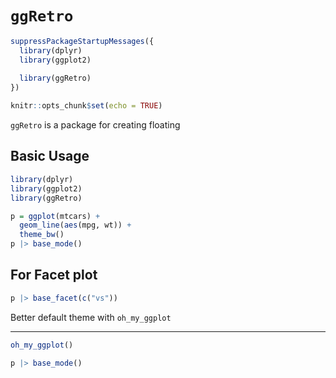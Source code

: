 
`ggRetro`
==============================================================================

```{r setup, include=FALSE}
suppressPackageStartupMessages({
  library(dplyr)
  library(ggplot2)
  
  library(ggRetro)
})

knitr::opts_chunk$set(echo = TRUE)
```


`ggRetro` is a package for creating floating 


Basic Usage
------------------------------------------------------------------------------

```{r}
library(dplyr)
library(ggplot2)
library(ggRetro)

p = ggplot(mtcars) +
  geom_line(aes(mpg, wt)) +
  theme_bw()
p |> base_mode()
```


For Facet plot
------------------------------------------------------------------------------

```{r}
p |> base_facet(c("vs"))
```

Better default theme with `oh_my_ggplot`

------------------------------------------------------------------------------

```{r}
oh_my_ggplot()

p |> base_mode()
```
